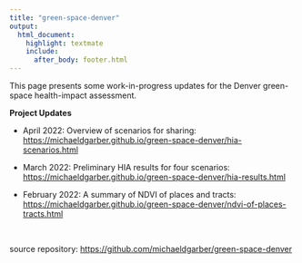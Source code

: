 ```yaml
---
title: "green-space-denver"
output:
  html_document:
    highlight: textmate
    include:
      after_body: footer.html
---
```


This page presents some work-in-progress updates for the Denver green-space health-impact assessment.

**Project Updates**

-   April 2022: Overview of scenarios for sharing: <https://michaeldgarber.github.io/green-space-denver/hia-scenarios.html>

-   March 2022: Preliminary HIA results for four scenarios: <https://michaeldgarber.github.io/green-space-denver/hia-results.html>

-   February 2022: A summary of NDVI of places and tracts: <https://michaeldgarber.github.io/green-space-denver/ndvi-of-places-tracts.html>


<br>

source repository: <https://github.com/michaeldgarber/green-space-denver>
